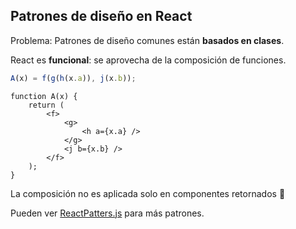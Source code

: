 ## Patrones de diseño en React

Problema: Patrones de diseño comunes están **basados en clases**.

React es **funcional**: se aprovecha de la composición de funciones.

```js
A(x) = f(g(h(x.a)), j(x.b));
```

```tsx
function A(x) {
	return (
		<f>
			<g>
				<h a={x.a} />
			</g>
			<j b={x.b} />
		</f>
	);
}
```

La composición no es aplicada solo en componentes retornados 👀

Pueden ver [ReactPatters.js](https://reactpatterns.js.org/) para más patrones.
